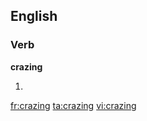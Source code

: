 
==English==

===Verb===
'''crazing'''

# {{present participle of|[[craze]]}}

[[fr:crazing]]
[[ta:crazing]]
[[vi:crazing]]